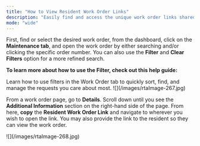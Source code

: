 ```yaml
---
title: "How to View Resident Work Order Links"
description: "Easily find and access the unique work order links shared with residents—perfect for tracking communication and keeping everything organized. Here's how you can view the resident work order link. "
mode: "wide"
---
```


First, find or select the desired work order, from the dashboard, click on the **Maintenance tab**, and open the work order by either searching and/or clicking the specific order number. You can also use the **Filter** and **Clear Filters** option for a more refined search.

**To learn more about how to use the Filter, check out this help guide:**

<Card title="How to Use the Filter Options in the Work Order Tab Page" icon="filter-list" iconType="duotone" href="/s/topic/0TO5e000000h9wqGAA/How-to-Use-the-Filter-Options-in-the-Work-Order-Tab-Page">
  Learn how to use filters in the Work Order tab to quickly sort, find, and manage the requests you care about most.
</Card>

<Frame>
  ![](/images/rtaImage-267.jpg)
</Frame>

From a work order page, go to **Details**. Scroll down until you see the **Additional Information** section on the right-hand side of the page. From here, **copy** the **Resident Work Order Link** and navigate to wherever you wish to open the link. You may also provide the link to the resident so they can view the work order. 

<Frame>
  ![](/images/rtaImage-268.jpg)
</Frame>